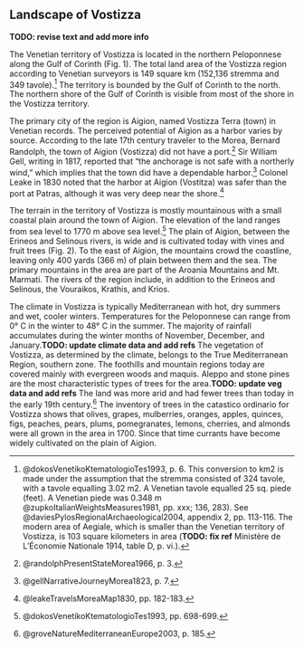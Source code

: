 ## Landscape of Vostizza {#landscape}

**TODO: revise text and add more info**

<!-- Unedited M.A. text -->
The Venetian territory of Vostizza is located in the northern Peloponnese along the Gulf of Corinth (Fig. 1). The total land area of the Vostizza region according to Venetian surveyors is 149 square km (152,136 stremma and 349 tavole).^[@dokosVenetikoKtematologioTes1993, p. 6. This conversion to km2 is made under the assumption that the stremma consisted of 324 tavole, with a tavole equalling 3.02 m2. A Venetian tavole equalled 25 sq. piede (feet). A Venetian piede was 0.348 m @zupkoItalianWeightsMeasures1981, pp. xxx; 136, 283). See @daviesPylosRegionalArchaeological2004, appendix 2, pp. 113-116. The modern area of Aegiale, which is smaller than the Venetian territory of Vostizza, is 103 square kilometers in area (**TODO: fix ref** Ministère de L’Économie Nationale 1914, table D, p. vi.).] The territory is bounded by the Gulf of Corinth to the north. The northern shore of the Gulf of Corinth is visible from most of the shore in the Vostizza territory.  

The primary city of the region is Aigion, named Vostizza Terra (town) in Venetian records. The perceived potential of Aigion as a harbor varies by source. According to the late 17th century traveler to the Morea, Bernard Randolph, the town of Aigion (Vostizza) did not have a port.^[@randolphPresentStateMorea1966, p. 3.] Sir William Gell, writing in 1817, reported that “the anchorage is not safe with a northerly wind,” which implies that the town did have a dependable harbor.^[@gellNarrativeJourneyMorea1823, p. 7.] Colonel Leake in 1830 noted that the harbor at Aigion (Vostitza) was safer than the port at Patras, although it was very deep near the shore.^[@leakeTravelsMoreaMap1830, pp. 182-183.]

The terrain in the territory of Vostizza is mostly mountainous with a small coastal plain around the town of Aigion. The elevation of the land ranges from sea level to 1770 m above sea level.^[@dokosVenetikoKtematologioTes1993, pp. 698-699.] The plain of Aigion, between the Erineos and Selinous rivers, is wide and is cultivated today with vines and fruit trees (Fig. 2). To the east of Aigion, the mountains crowd the coastline, leaving only 400 yards (366 m) of plain between them and the sea. The primary mountains in the area are part of the Aroania Mountains and Mt. Marmati. The rivers of the region include, in addition to the Erineos and Selinous, the Vouraikos, Krathis, and Krios.

The climate in Vostizza is typically Mediterranean with hot, dry summers and wet, cooler winters. Temperatures for the Peloponnese can range from 0° C in the winter to 48° C in the summer. The majority of rainfall accumulates during the winter months of November, December, and January.**TODO: update climate data and add refs** The vegetation of Vostizza, as determined by the climate, belongs to the True Mediterranean Region, southern zone. The foothills and mountain regions today are covered mainly with evergreen woods and maquis. Aleppo and stone pines are the most characteristic types of trees for the area.**TODO: update veg data and add refs** The land was more arid and had fewer trees than today in the early 19th century.^[@groveNatureMediterraneanEurope2003, p. 185.] The inventory of trees in the catastico ordinario for Vostizza shows that olives, grapes, mulberries, oranges, apples, quinces, figs, peaches, pears, plums, pomegranates, lemons, cherries, and almonds were all grown in the area in 1700. Since that time currants have become widely cultivated on the plain of Aigion.

